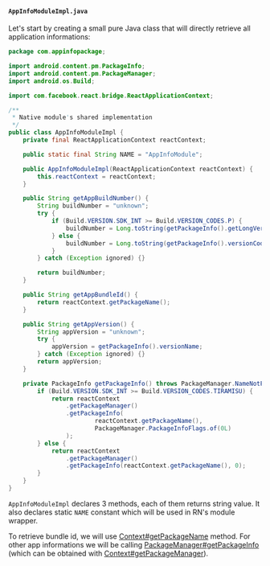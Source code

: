 #### `AppInfoModuleImpl.java`

Let's start by creating a small pure Java class that will directly retrieve all application informations:

```java title="android/src/main/java/com/appinfopackage/AppInfoModuleImpl.java"
package com.appinfopackage;

import android.content.pm.PackageInfo;
import android.content.pm.PackageManager;
import android.os.Build;

import com.facebook.react.bridge.ReactApplicationContext;

/**
 * Native module's shared implementation
 */
public class AppInfoModuleImpl {
    private final ReactApplicationContext reactContext;

    public static final String NAME = "AppInfoModule";

    public AppInfoModuleImpl(ReactApplicationContext reactContext) {
        this.reactContext = reactContext;
    }

    public String getAppBuildNumber() {
        String buildNumber = "unknown";
        try {
            if (Build.VERSION.SDK_INT >= Build.VERSION_CODES.P) {
                buildNumber = Long.toString(getPackageInfo().getLongVersionCode());
            } else {
                buildNumber = Long.toString(getPackageInfo().versionCode);
            }
        } catch (Exception ignored) {}

        return buildNumber;
    }

    public String getAppBundleId() {
        return reactContext.getPackageName();
    }

    public String getAppVersion() {
        String appVersion = "unknown";
        try {
            appVersion = getPackageInfo().versionName;
        } catch (Exception ignored) {}
        return appVersion;
    }

    private PackageInfo getPackageInfo() throws PackageManager.NameNotFoundException {
        if (Build.VERSION.SDK_INT >= Build.VERSION_CODES.TIRAMISU) {
            return reactContext
                .getPackageManager()
                .getPackageInfo(
                        reactContext.getPackageName(),
                        PackageManager.PackageInfoFlags.of(0L)
                );
        } else {
            return reactContext
                .getPackageManager()
                .getPackageInfo(reactContext.getPackageName(), 0);
        }
    }
}
```

`AppInfoModuleImpl` declares 3 methods, each of them returns string value. It also declares static `NAME` constant which will be used in RN's module wrapper.

To retrieve bundle id, we will use [Context#getPackageName](https://developer.android.com/reference/android/content/Context#getPackageName()) method.
For other app informations we will be calling [PackageManager#getPackageInfo](https://developer.android.com/reference/android/content/pm/PackageManager#getPackageInfo(java.lang.String,%20android.content.pm.PackageManager.PackageInfoFlags)) (which can be obtained with [Context#getPackageManager](https://developer.android.com/reference/android/content/Context#getPackageManager())).
